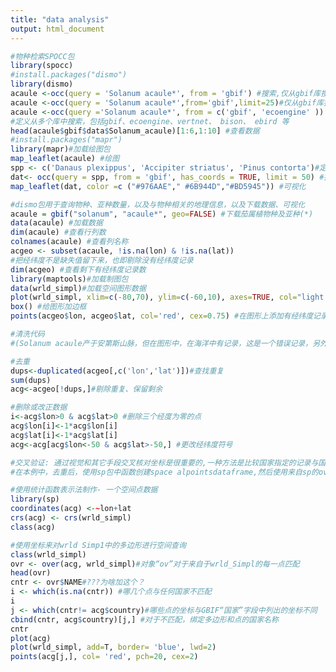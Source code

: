 ---
title: "data analysis"
output: html_document
---

```{r}
#物种检索SPOCC包
library(spocc)
#install.packages("dismo")
library(dismo)
acaule <-occ(query = 'Solanum acaule*', from = 'gbif') #搜索,仅从gbif库搜索
acaule <-occ(query = 'Solanum acaule*',from='gbif',limit=25)#仅从gbif库搜索，限定样本数
acaule <-occ(query ='Solanum acaule*', from = c('gbif', 'ecoengine' ))
#定义从多个库中搜索，包括gbif、ecoengine、vertnet、 bison、 ebird 等
head(acaule$gbif$data$Solanum_acaule)[1:6,1:10] #查看数据
#install.packages("mapr")
library(mapr)#加载绘图包
map_leaflet(acaule) #绘图
spp <- c('Danaus plexippus', 'Accipiter striatus', 'Pinus contorta')#定义多个物种
dat<- occ(query = spp, from = 'gbif', has_coords = TRUE, limit = 50) #搜索多个物种
map_leaflet(dat, color =c ("#976AAE"," #6B944D","#BD5945")) #可视化

#dismo包用于查询物种、亚种数量，以及与物种相关的地理信息，以及下载数据、可视化
acaule = gbif("solanum", "acaule*", geo=FALSE) #下载茄属植物种及亚种(*) 
data(acaule) #加载数据
dim(acaule) #查看行列数
colnames(acaule) #查看列名称
acgeo <- subset(acaule, !is.na(lon) & !is.na(lat))
#把经纬度不是缺失值留下来，也即剔除没有经纬度记录
dim(acgeo) #查看剩下有经纬度记录数
library(maptools)#加载制图包
data(wrld_simpl)#加载空间图形数据
plot(wrld_simpl, xlim=c(-80,70), ylim=c(-60,10), axes=TRUE, col="light yellow") #绘图
box() #给图形加边框
points(acgeo$lon, acgeo$lat, col='red', cex=0.75) #在图形上添加有经纬度记录点

#清洗代码
#(Solanum acaule产于安第斯山脉，但在图形中，在海洋中有记录，这是一个错误记录，另外两个记录位于同一地点(-76.3,-76.3)，需要对这些数据进行清洗)

#去重
dups<-duplicated(acgeo[,c('lon','lat')])#查找重复
sum(dups)
acg<-acgeo[!dups,]#剔除重复、保留剩余

#删除或改正数据
i<-acg$lon>0 & acg$lat>0 #删除三个经度为零的点
acg$lon[i]<-1*acg$lon[i]
acg$lat[i]<-1*acg$lat[i]
acg<-acg[acg$lon<-50 & acg$lat>-50,] #更改经纬度符号

#交叉验证: 通过视觉和其它手段交叉核对坐标是很重要的,一种方法是比较国家指定的记录与国家坐标是否相符。
#在本例中，去重后，使用sp包中函数创建space alpointsdataframe,然后使用来自sp的over函数对国家多边形执行点内多边形查询。

#使用统计函数表示法制作- 一个空间点数据
library(sp)
coordinates(acg) <-~lon+lat
crs(acg) <- crs(wrld_simpl)
class(acg)

#使用坐标来对wrld Simp1中的多边形进行空间查询
class(wrld_simpl)
ovr <- over(acg, wrld_simpl)#对象“ov”对于来自于wrld_Simpl的每一点匹配
head(ovr)
cntr <- ovr$NAME#???为啥加这个？
i <- which(is.na(cntr)) #哪几个点与任何国家不匹配
i
j <- which(cntr!= acg$country)#哪些点的坐标与GBIF“国家”字段中列出的坐标不同
cbind(cntr, acg$country)[j,] #对于不匹配，绑定多边形和点的国家名称
cntr
plot(acg)
plot(wrld_simpl, add=T, border= 'blue', lwd=2)
points(acg[j,], col= 'red', pch=20, cex=2)
```
